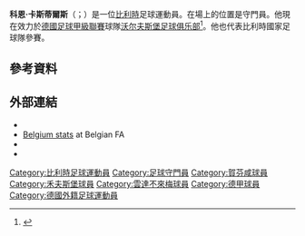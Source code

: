 {{noteTA
|G1=Football
|G2=uefa
|G3=德甲
|1=zh-hans:卡斯蒂尔斯;zh-hk:卡斯迪爾斯;zh-tw:卡斯蒂爾斯;
}}
{{Infobox football biography
| name           = 科恩·卡斯蒂爾斯<br>Koen Casteels
| image          = FC Salzburg gegen VfL Wolfsburg (CL-Gruppenphase 20. Oktober 2021) 75.jpg
| caption        = 科恩·卡斯蒂爾斯2021年效力[[沃尔夫斯堡足球俱乐部|沃尔夫斯堡]]
| fullname       = Koen Casteels<ref name="FIFA">{{cite web |url=https://tournament.fifadata.com/documents/FWC/2018/pdf/FWC_2018_SQUADLISTS.PDF |title=2018 FIFA World Cup Russia: List of players: Belgium |publisher=FIFA |format=PDF |page=3 |date=10 June 2018 |accessdate=11 June 2018}}</ref>
| birth_date     = {{birth date and age|1992|6|25|df=y}}
| birth_place    = {{BEL}}[[邦海登|邦海登]]
| height         = 1.97 m<ref name="FIFA"/>
| currentclub    = [[沃尔夫斯堡足球俱乐部|沃尔夫斯堡]]
| clubnumber     = 1
| position       = [[守門員|守門員]]
| youthyears1    = 1996–2002
| youthclubs1    = KAC貝特科姆
| youthyears2    = 2002–2009
| youthclubs2    = [[皇家亨克体育俱乐部|亨克]]
| years1 = 2009–2011 
| clubs1 = [[皇家亨克体育俱乐部|亨克]]                        | caps1 = 0 
| goals1 = 0
| years2 = 2011–2014 
| clubs2 = [[賀芬咸1899體育會|賀芬咸二隊]]
| caps2 = 32 
| goals2 = 0
| years3 = 2011–2015 
| clubs3 = [[賀芬咸1899體育會|賀芬咸]] 
| caps3 = 39 
| goals3 = 0
| years4 = 2015 
| clubs4 = → [[云达不来梅|云达不来梅]] (外借)
| caps4 = 6 
| goals4 = 0
| years5 = 2015– 
| clubs5 = [[沃爾夫斯堡足球俱樂部|沃爾夫斯堡]] 
| caps5 = 162
| goals5 = 0
| nationalyears1 = 2007
| nationalteam1  = [[比利時U15|比利時U15]]
| nationalcaps1  = 2
| nationalgoals1 = 0
| nationalyears2 = 2008
| nationalteam2  = [[比利時U16|比利時U16]]
| nationalcaps2  = 3
| nationalgoals2 = 0
| nationalyears3 = 2008–2009
| nationalteam3  = [[比利時U17|比利時U17]]
| nationalcaps3  = 3
| nationalgoals3 = 0
| nationalyears4 = 2009–2011
| nationalteam4  = [[比利時U19|比利時U19]]
| nationalcaps4  = 20
| nationalgoals4 = 0
| nationalyears5 = 2011–2013
| nationalteam5  = [[比利時21歲以下國家足球隊|比利時U21]]
| nationalcaps5  = 9
| nationalgoals5 = 0
| nationalyears6 = 2020–
| nationalteam6  = [[比利時國家足球隊|比利時]]
| nationalcaps6  = 4
| nationalgoals6 = 0
| medaltemplates = 
{{Medal|Sport|男子[[足球|足球]]}}
{{Medal|Country|{{fb|BEL}}}}
{{Medal|Comp|[[國際足協世界盃|國際足協世界盃]]}}
{{Medal|3rd|[[2018年國際足協世界盃|2018 俄羅斯]]|}}
| club-update    = 2021年11月18日
| ntupdate       = 2022年6月11日
}}

'''科恩·卡斯蒂爾斯'''（{{lang-fr|Koen Casteels}}；{{bd|1992年|6月25日}}）是一位[[比利時|比利時]]足球運動員。在場上的位置是守門員。他現在效力於[[德國足球甲級聯賽|德國足球甲級聯賽]]球隊[[沃尔夫斯堡足球俱乐部|沃尔夫斯堡足球俱乐部]]<ref>{{cite web | url = http://www.worldfootball.net/spieler_profil/koen-casteels/ | title = Koen Casteels | publisher = worldfootball.net | accessdate = 21 January 2015}}</ref>。他也代表比利時國家足球隊參賽。

==參考資料==
{{Reflist}}

==外部連結==
{{commonscat}}
*{{Soccerway|koen-casteels/86026}}
*[http://static.e-kickoff.com/project/publiek/jrinteren/speler_PH_5470.htm#itop Belgium stats] at Belgian FA
*{{UEFA player}}
*{{Soccerbase}}

{{禾夫斯堡球員名單}}
{{2018年世界盃足球賽比利時參賽名單}}

{{DEFAULTSORT:Casteels, Koen}}
[[Category:比利時足球運動員|Category:比利時足球運動員]]
[[Category:足球守門員|Category:足球守門員]]
[[Category:賀芬咸球員|Category:賀芬咸球員]]
[[Category:禾夫斯堡球員|Category:禾夫斯堡球員]]
[[Category:雲達不來梅球員|Category:雲達不來梅球員]]
[[Category:德甲球員|Category:德甲球員]]
[[Category:德國外籍足球運動員|Category:德國外籍足球運動員]]